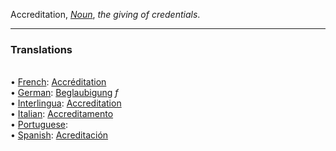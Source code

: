 Accreditation, <i>[[Noun]]</i>, ''the giving of credentials''. 
<HR> <P> <H3>Translations</H3>
<BR>• [[French]]: [[Accréditation]]
<BR>• [[German]]: [[Beglaubigung]] ''f''
<BR>• [[Interlingua]]: [[Accreditation]]
<BR>• [[Italian]]: [[Accreditamento]]
<BR>• [[Portuguese]]: [[]]
<BR>• [[Spanish]]: [[Acreditación]]
<BR>